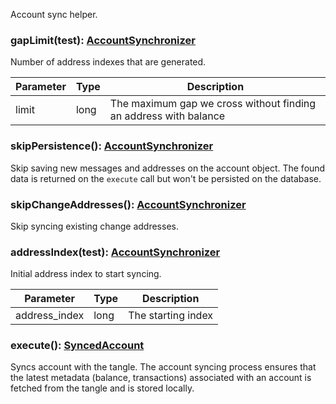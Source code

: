 Account sync helper.

### gapLimit(test): [AccountSynchronizer](#accountsynchronizer)

Number of address indexes that are generated.

| Parameter       | Type |  Description |
| --------------- | -------- | -------- |
| limit | long |  The maximum gap we cross without finding an address with balance |

### skipPersistence(): [AccountSynchronizer](#accountsynchronizer)

Skip saving new messages and addresses on the account object.
 The found data is returned on the `execute` call but won't be persisted on the database.

### skipChangeAddresses(): [AccountSynchronizer](#accountsynchronizer)

Skip syncing existing change addresses.

### addressIndex(test): [AccountSynchronizer](#accountsynchronizer)

Initial address index to start syncing.

| Parameter       | Type |  Description |
| --------------- | -------- | -------- |
| address_index | long |  The starting index |

### execute(): [SyncedAccount](#syncedaccount)

Syncs account with the tangle.
 The account syncing process ensures that the latest metadata (balance, transactions)
 associated with an account is fetched from the tangle and is stored locally.
